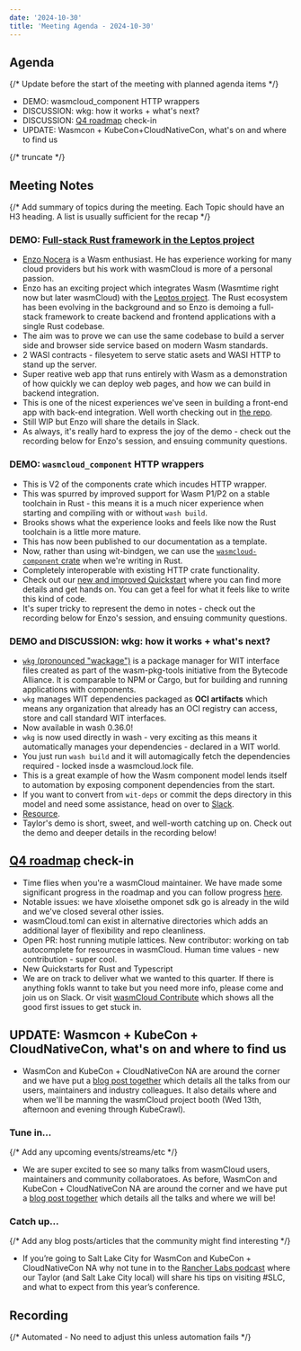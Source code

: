 ```yaml
---
date: '2024-10-30'
title: 'Meeting Agenda - 2024-10-30'
---
```


## Agenda

{/* Update before the start of the meeting with planned agenda items */}

- DEMO: wasmcloud_component HTTP wrappers
- DISCUSSION: wkg: how it works + what's next?
- DISCUSSION: [Q4 roadmap](https://wasmcloud.com/docs/roadmap/) check-in
- UPDATE: Wasmcon + KubeCon+CloudNativeCon, what's on and where to find us

{/* truncate */}

## Meeting Notes

{/* Add summary of topics during the meeting. Each Topic should have an H3 heading. A list is usually sufficient for the recap */}

### DEMO: [Full-stack Rust framework in the Leptos project](https://github.com/leptos-rs/leptos/pull/3063)

- [Enzo Nocera](https://github.com/raskyld) is a Wasm enthusiast. He has experience working for many cloud providers but his work with wasmCloud is more of a personal passion.
- Enzo has an exciting project which integrates Wasm (Wasmtime right now but later wasmCloud) with the [Leptos project](https://www.leptos.dev/). The Rust ecosystem has been evolving in the background and so Enzo is demoing a full-stack framework to create backend and frontend applications with a single Rust codebase.
- The aim was to prove we can use the same codebase to build a server side and browser side service based on modern Wasm standards.
- 2 WASI contracts - filesyetem to serve static asets and WASI HTTP to stand up the server.
- Super reative web app that runs entirely with Wasm as a demonstration of how quickly we can deploy web pages, and how we can build in backend integration.
- This is one of the nicest experiences we've seen in building a front-end app with back-end integration. Well worth checking out in [the repo](https://github.com/raskyld/leptos-wasmcloud).
- Still WIP but Enzo will share the details in Slack.
- As always, it's really hard to express the joy of the demo - check out the recording below for Enzo's session, and ensuing community questions.

### DEMO: `wasmcloud_component` HTTP wrappers

- This is V2 of the components crate which incudes HTTP wrapper.
- This was spurred by improved support for Wasm P1/P2 on a stable toolchain in Rust - this means it is a much nicer experience when starting and compiling with or without `wash build`.
- Brooks shows what the experience looks and feels like now the Rust toolchain is a little more mature.
- This has now been published to our documentation as a template.
- Now, rather than using wit-bindgen, we can use the [`wasmcloud-component` crate](https://crates.io/crates/wasmcloud-component) when we're writing in Rust.
- Completely interoperable with existing HTTP crate functionality.
- Check out our [new and improved Quickstart](https://wasmcloud.com/docs/tour/hello-world) where you can find more details and get hands on. You can get a feel for what it feels like to write this kind of code.
- It's super tricky to represent the demo in notes - check out the recording below for Enzo's session, and ensuing community questions.

### DEMO and DISCUSSION: wkg: how it works + what's next?

- [`wkg` (pronounced "wackage")](https://github.com/bytecodealliance/wasm-pkg-tools) is a package manager for WIT interface files created as part of the wasm-pkg-tools initiative from the Bytecode Alliance. It is comparable to NPM or Cargo, but for building and running applications with components.
- `wkg` manages WIT dependencies packaged as **OCI artifacts** which means any organization that already has an OCI registry can access, store and call standard WIT interfaces.
- Now available in wash 0.36.0!
- `wkg` is now used directly in wash - very exciting as this means it automatically manages your dependencies - declared in a WIT world.
- You just run `wash build` and it will automagically fetch the dependencies required - locked insde a wasmcloud.lock file.
- This is a great example of how the Wasm component model lends itself to automation by exposing component dependencies from the start.
- If you want to convert from `wit-deps` or commit the deps directory in this model and need some assistance, head on over to [Slack](https://wasmcloud.slack.com/).
- [Resource](https://docs.rs/wash-lib/0.30.0/wash_lib/parser/struct.WasmcloudDotToml.html#structfield.package_config).
- Taylor's demo is short, sweet, and well-worth catching up on. Check out the demo and deeper details in the recording below!


## [Q4 roadmap](https://wasmcloud.com/docs/roadmap/) check-in

- Time flies when you're a wasmCloud maintainer. We have made some significant progress in the roadmap and you can follow progress [here](https://wasmcloud.com/docs/roadmap/).
- Notable issues: we have xloisethe omponet sdk go is already in the wild and we've closed several other issies.
- wasmCloud.toml can exist in alternative directories which adds an additional layer of flexibility and repo cleanliness.
- Open PR: host running mutiple lattices. New contributor: working on tab autocomplete for resources in wasmCloud. Human time values - new contribution - super cool.
- New Quickstarts for Rust and Typescript
- We are on track to deliver what we wanted to this quarter. If there is anything fokls wannt to take but you need more info, please come and join us on Slack. Or visit [wasmCloud Contribute](https://github.com/wasmcloud/wasmcloud/contribute) which shows all the good first issues to get stuck in.

## UPDATE: Wasmcon + KubeCon + CloudNativeCon, what's on and where to find us

- WasmCon and KubeCon + CloudNativeCon NA are around the corner and we have put a [blog post together](https://wasmcloud.com/blog/2024-10-30-wasmcloud-at-kubecon-na-2024) which details all the talks from our users, maintainers and industry colleagues. It also details where and when we'll be manning the wasmCloud project booth (Wed 13th, afternoon and evening through KubeCrawl).

### Tune in…

{/* Add any upcoming events/streams/etc */}

- We are super excited to see so many talks from wasmCloud users, maintainers and community collaboratoes. As before, WasmCon and KubeCon + CloudNativeCon NA are around the corner and we have put a [blog post together](https://wasmcloud.com/blog/2024-10-30-wasmcloud-at-kubecon-na-2024) which details all the talks and where we will be!

### Catch up…

{/* Add any blog posts/articles that the community might find interesting */}

- If you’re going to Salt Lake City for WasmCon and KubeCon + CloudNativeCon NA why not tune in to the [Rancher Labs podcast](https://www.youtube.com/watch?v=Ikm2aWsihto) where our Taylor (and Salt Lake City local) will share his tips on visiting #SLC, and what to expect from this year’s conference.

## Recording

{/* Automated - No need to adjust this unless automation fails */}

<YouTube url="https://www.youtube.com/watch?v=SAAyukYJGeY" />

